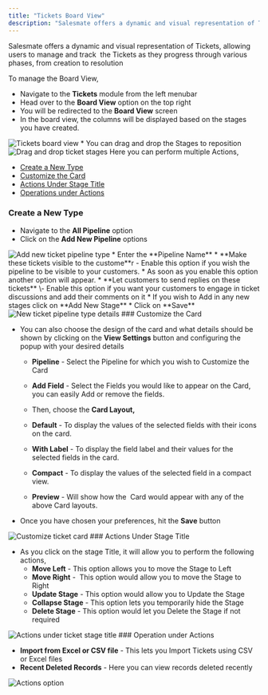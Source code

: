 ```yaml
---
title: "Tickets Board View"
description: "Salesmate offers a dynamic and visual representation of Tickets, allowing users to manage and track  the Tickets as they progress through various phas..."
---
```


Salesmate offers a dynamic and visual representation of Tickets, allowing users to manage and track  the Tickets as they progress through various phases, from creation to resolution

To manage the Board View,

*   Navigate to the **Tickets** module from the left menubar
*   Head over to the **Board View** option on the top right
*   You will be redirected to the **Board View** screen
*   In the board view, the columns will be displayed based on the stages you have created.

<img src="https://support.salesmate.io/hc/article_attachments/26109772080281" alt="Tickets board view" />
*   You can drag and drop the Stages to reposition 

<img src="https://support.salesmate.io/hc/article_attachments/26109855319449" alt="Drag and drop ticket stages" />
Here you can perform multiple Actions,

*   [Create a New Type](https://support.salesmate.io/hc/en-us/articles/26073232044569-Tickets-Board-View#h_01HH1FWVY3CM2G2TV1ZSMS0KGJ)
*   [Customize the Card](https://support.salesmate.io/hc/en-us/articles/26073232044569-Tickets-Board-View#h_01HH1GNPC86E6HCR1KPFFEFMEF)
*   [Actions Under Stage Title](https://support.salesmate.io/hc/en-us/articles/26073232044569-Tickets-Board-View#h_01HH1H2G8JTCV5QJN92W795RNW)
*   [Operations under Actions](https://support.salesmate.io/hc/en-us/articles/26073232044569-Tickets-Board-View#h_01HH1D0J5PNJFV5J7X2JT7KN10)

### Create a New Type

*   Navigate to the **All Pipeline** option
*   Click on the **Add New Pipeline** options

<img src="https://support.salesmate.io/hc/article_attachments/26110076310041" alt="Add new ticket pipeline type" />
*   Enter the **Pipeline Name**
*   **Make these tickets visible to the custome**r - Enable this option if you wish the pipeline to be visible to your customers.
*   As soon as you enable this option another option will appear.
*   **Let customers to send replies on these tickets** \- Enable this option if you want your customers to engage in ticket discussions and add their comments on it
*   If you wish to Add in any new stages click on **Add New Stage**
*   Click on **Save**

<img src="https://support.salesmate.io/hc/article_attachments/26110527283481" alt="New ticket pipeline type details" />
### Customize the Card

*   You can also choose the design of the card and what details should be shown by clicking on the **View Settings** button and configuring the popup with your desired details
    *   **Pipeline** - Select the Pipeline for which you wish to Customize the Card
        
    *   **Add Field** - Select the Fields you would like to appear on the Card, you can easily Add or remove the fields.
        
    *   Then, choose the **Card Layout,**
    *   **Default** - To display the values of the selected fields with their icons on the card.
        
    *   **With Label** - To display the field label and their values for the selected fields in the card.
        
    *   **Compact** - To display the values of the selected field in a compact view.
        
    *   **Preview** - Will show how the  Card would appear with any of the above Card layouts.
        
*   Once you have chosen your preferences, hit the **Save** button

<img src="https://support.salesmate.io/hc/article_attachments/26110712200857" alt="Customize ticket card" />
### Actions Under Stage Title

*   As you click on the stage Title, it will allow you to perform the following actions,
    *   **Move Left** - This option allows you to move the Stage to Left
    *   **Move Right** -  This option would allow you to move the Stage to Right
    *   **Update Stage** - This option would allow you to Update the Stage
    *   **Collapse Stage** - This option lets you temporarily hide the Stage
    *   **Delete Stage** - This option would let you Delete the Stage if not required

<img src="https://support.salesmate.io/hc/article_attachments/26110930499609" alt="Actions under ticket stage title" />
### Operation under Actions

*   **Import from Excel or CSV file** - This lets you Import Tickets using CSV or Excel files
*   **Recent Deleted Records** - Here you can view records deleted recently

<img src="https://support.salesmate.io/hc/article_attachments/26111151071129" alt="Actions option" />